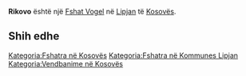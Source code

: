 {{Fshat në Kosovës
 | Emri                = Rikovo
| srp_N_name = Rikovo
| srp_N_FULL_NAME_RO = Rikovo
| srp_N_FULL_NAME_ND_RO = Rikovo
| srp_N_SORT_NAME_RG = RIKOVO
| srp_N_FULL_NAME_RG = Rikovo
| srp_N_FULL_NAME_ND_RG = Rikovo

 | Emri (Rasa dhanore) = 
 | Figura              = 
 | Shteti              = Kosovo
 | Komuna              = Lipjan
 | Kodi postar         = 
 | Sipërfaqja          = 

 | Popullsia           = 

 | Regj. i popullsisë  = 
 | Dend. e popullsisë  = 
 | Faqja zyrtare       = 
 <!--- Koordinatat ----> 
 | Gjerësia            = 43.178611
 | Gjatësia            = 20.629167
 | Lartësia            = 
}}
'''Rikovo''' është një [[Fshat Vogel]] në [[Lipjan]] të [[Kosovës]].

<!-- == Gjeografia == -->
<!-- == Historia == -->
<!-- == Demografia == -->
== Shih edhe ==
{{Komuna Lipjan}}
{{Kosovo-Administrata-Cung}}

[[Kategoria:Fshatra në Kosovës]]
[[Kategoria:Fshatra në Kommunes Lipjan]]
[[Kategoria:Vendbanime në Kosovës]]